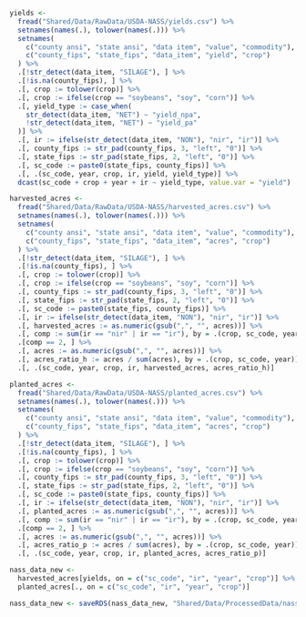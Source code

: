 ```r
yields <-
  fread("Shared/Data/RawData/USDA-NASS/yields.csv") %>%
  setnames(names(.), tolower(names(.))) %>%
  setnames(
    c("county ansi", "state ansi", "data item", "value", "commodity"),
    c("county_fips", "state_fips", "data_item", "yield", "crop")
  ) %>%
  .[!str_detect(data_item, "SILAGE"), ] %>%
  .[!is.na(county_fips), ] %>%
  .[, crop := tolower(crop)] %>%
  .[, crop := ifelse(crop == "soybeans", "soy", "corn")] %>%
  .[, yield_type := case_when(
    str_detect(data_item, "NET") ~ "yield_npa",
    !str_detect(data_item, "NET") ~ "yield_pa"
  )] %>%
  .[, ir := ifelse(str_detect(data_item, "NON"), "nir", "ir")] %>%
  .[, county_fips := str_pad(county_fips, 3, "left", "0")] %>%
  .[, state_fips := str_pad(state_fips, 2, "left", "0")] %>%
  .[, sc_code := paste0(state_fips, county_fips)] %>%
  .[, .(sc_code, year, crop, ir, yield, yield_type)] %>%
  dcast(sc_code + crop + year + ir ~ yield_type, value.var = "yield")

harvested_acres <-
  fread("Shared/Data/RawData/USDA-NASS/harvested_acres.csv") %>%
  setnames(names(.), tolower(names(.))) %>%
  setnames(
    c("county ansi", "state ansi", "data item", "value", "commodity"),
    c("county_fips", "state_fips", "data_item", "acres", "crop")
  ) %>%
  .[!str_detect(data_item, "SILAGE"), ] %>%
  .[!is.na(county_fips), ] %>%
  .[, crop := tolower(crop)] %>%
  .[, crop := ifelse(crop == "soybeans", "soy", "corn")] %>%
  .[, county_fips := str_pad(county_fips, 3, "left", "0")] %>%
  .[, state_fips := str_pad(state_fips, 2, "left", "0")] %>%
  .[, sc_code := paste0(state_fips, county_fips)] %>%
  .[, ir := ifelse(str_detect(data_item, "NON"), "nir", "ir")] %>%
  .[, harvested_acres := as.numeric(gsub(",", "", acres))] %>%
  .[, comp := sum(ir == "nir" | ir == "ir"), by = .(crop, sc_code, year)] %>%
  .[comp == 2, ] %>%
  .[, acres := as.numeric(gsub(",", "", acres))] %>%
  .[, acres_ratio_h := acres / sum(acres), by = .(crop, sc_code, year)] %>%
  .[, .(sc_code, year, crop, ir, harvested_acres, acres_ratio_h)]

planted_acres <-
  fread("Shared/Data/RawData/USDA-NASS/planted_acres.csv") %>%
  setnames(names(.), tolower(names(.))) %>%
  setnames(
    c("county ansi", "state ansi", "data item", "value", "commodity"),
    c("county_fips", "state_fips", "data_item", "acres", "crop")
  ) %>%
  .[!str_detect(data_item, "SILAGE"), ] %>%
  .[!is.na(county_fips), ] %>%
  .[, crop := tolower(crop)] %>%
  .[, crop := ifelse(crop == "soybeans", "soy", "corn")] %>%
  .[, county_fips := str_pad(county_fips, 3, "left", "0")] %>%
  .[, state_fips := str_pad(state_fips, 2, "left", "0")] %>%
  .[, sc_code := paste0(state_fips, county_fips)] %>%
  .[, ir := ifelse(str_detect(data_item, "NON"), "nir", "ir")] %>%
  .[, planted_acres := as.numeric(gsub(",", "", acres))] %>%
  .[, comp := sum(ir == "nir" | ir == "ir"), by = .(crop, sc_code, year)] %>%
  .[comp == 2, ] %>%
  .[, acres := as.numeric(gsub(",", "", acres))] %>%
  .[, acres_ratio_p := acres / sum(acres), by = .(crop, sc_code, year)] %>%
  .[, .(sc_code, year, crop, ir, planted_acres, acres_ratio_p)]
```

```r
nass_data_new <-
  harvested_acres[yields, on = c("sc_code", "ir", "year", "crop")] %>%
  planted_acres[., on = c("sc_code", "ir", "year", "crop")]

nass_data_new <- saveRDS(nass_data_new, "Shared/Data/ProcessedData/nass_data_new.rds")
```
